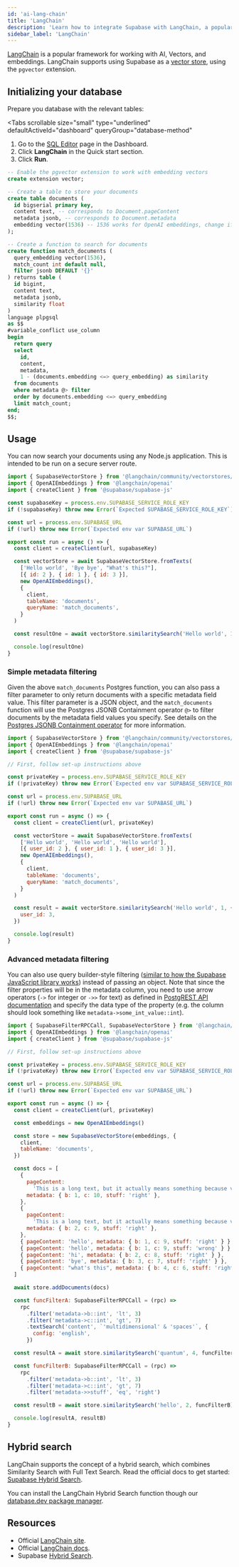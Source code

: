 ```yaml
---
id: 'ai-lang-chain'
title: 'LangChain'
description: 'Learn how to integrate Supabase with LangChain, a popular framework for composing AI, Vectors, and embeddings'
sidebar_label: 'LangChain'
---
```


[LangChain](https://langchain.com/) is a popular framework for working with AI, Vectors, and embeddings. LangChain supports using Supabase as a [vector store](https://js.langchain.com/docs/modules/indexes/vector_stores/integrations/supabase), using the `pgvector` extension.

## Initializing your database

Prepare you database with the relevant tables:

<Tabs
  scrollable
  size="small"
  type="underlined"
  defaultActiveId="dashboard"
  queryGroup="database-method"
>
<TabPanel id="dashboard" label="Dashboard">

1. Go to the [SQL Editor](/dashboard/project/_/sql) page in the Dashboard.
2. Click **LangChain** in the Quick start section.
3. Click **Run**.

</TabPanel>
<TabPanel id="sql" label="SQL">

```sql
-- Enable the pgvector extension to work with embedding vectors
create extension vector;

-- Create a table to store your documents
create table documents (
  id bigserial primary key,
  content text, -- corresponds to Document.pageContent
  metadata jsonb, -- corresponds to Document.metadata
  embedding vector(1536) -- 1536 works for OpenAI embeddings, change if needed
);

-- Create a function to search for documents
create function match_documents (
  query_embedding vector(1536),
  match_count int default null,
  filter jsonb DEFAULT '{}'
) returns table (
  id bigint,
  content text,
  metadata jsonb,
  similarity float
)
language plpgsql
as $$
#variable_conflict use_column
begin
  return query
  select
    id,
    content,
    metadata,
    1 - (documents.embedding <=> query_embedding) as similarity
  from documents
  where metadata @> filter
  order by documents.embedding <=> query_embedding
  limit match_count;
end;
$$;
```

</TabPanel>
</Tabs>

## Usage

You can now search your documents using any Node.js application. This is intended to be run on a secure server route.

```js
import { SupabaseVectorStore } from '@langchain/community/vectorstores/supabase'
import { OpenAIEmbeddings } from '@langchain/openai'
import { createClient } from '@supabase/supabase-js'

const supabaseKey = process.env.SUPABASE_SERVICE_ROLE_KEY
if (!supabaseKey) throw new Error(`Expected SUPABASE_SERVICE_ROLE_KEY`)

const url = process.env.SUPABASE_URL
if (!url) throw new Error(`Expected env var SUPABASE_URL`)

export const run = async () => {
  const client = createClient(url, supabaseKey)

  const vectorStore = await SupabaseVectorStore.fromTexts(
    ['Hello world', 'Bye bye', "What's this?"],
    [{ id: 2 }, { id: 1 }, { id: 3 }],
    new OpenAIEmbeddings(),
    {
      client,
      tableName: 'documents',
      queryName: 'match_documents',
    }
  )

  const resultOne = await vectorStore.similaritySearch('Hello world', 1)

  console.log(resultOne)
}
```

### Simple metadata filtering

Given the above `match_documents` Postgres function, you can also pass a filter parameter to only return documents with a specific metadata field value. This filter parameter is a JSON object, and the `match_documents` function will use the Postgres JSONB Containment operator `@>` to filter documents by the metadata field values you specify. See details on the [Postgres JSONB Containment operator](https://www.postgresql.org/docs/current/datatype-json.html#JSON-CONTAINMENT) for more information.

```js
import { SupabaseVectorStore } from '@langchain/community/vectorstores/supabase'
import { OpenAIEmbeddings } from '@langchain/openai'
import { createClient } from '@supabase/supabase-js'

// First, follow set-up instructions above

const privateKey = process.env.SUPABASE_SERVICE_ROLE_KEY
if (!privateKey) throw new Error(`Expected env var SUPABASE_SERVICE_ROLE_KEY`)

const url = process.env.SUPABASE_URL
if (!url) throw new Error(`Expected env var SUPABASE_URL`)

export const run = async () => {
  const client = createClient(url, privateKey)

  const vectorStore = await SupabaseVectorStore.fromTexts(
    ['Hello world', 'Hello world', 'Hello world'],
    [{ user_id: 2 }, { user_id: 1 }, { user_id: 3 }],
    new OpenAIEmbeddings(),
    {
      client,
      tableName: 'documents',
      queryName: 'match_documents',
    }
  )

  const result = await vectorStore.similaritySearch('Hello world', 1, {
    user_id: 3,
  })

  console.log(result)
}
```

### Advanced metadata filtering

You can also use query builder-style filtering ([similar to how the Supabase JavaScript library works](/docs/reference/javascript/using-filters)) instead of passing an object. Note that since the filter properties will be in the metadata column, you need to use arrow operators (`->` for integer or `->>` for text) as defined in [PostgREST API documentation](https://postgrest.org/en/stable/references/api/tables_views.html?highlight=operators#json-columns) and specify the data type of the property (e.g. the column should look something like `metadata->some_int_value::int`).

```js
import { SupabaseFilterRPCCall, SupabaseVectorStore } from '@langchain/community/vectorstores/supabase'
import { OpenAIEmbeddings } from '@langchain/openai'
import { createClient } from '@supabase/supabase-js'

// First, follow set-up instructions above

const privateKey = process.env.SUPABASE_SERVICE_ROLE_KEY
if (!privateKey) throw new Error(`Expected env var SUPABASE_SERVICE_ROLE_KEY`)

const url = process.env.SUPABASE_URL
if (!url) throw new Error(`Expected env var SUPABASE_URL`)

export const run = async () => {
  const client = createClient(url, privateKey)

  const embeddings = new OpenAIEmbeddings()

  const store = new SupabaseVectorStore(embeddings, {
    client,
    tableName: 'documents',
  })

  const docs = [
    {
      pageContent:
        'This is a long text, but it actually means something because vector database does not understand Lorem Ipsum. So I would need to expand upon the notion of quantum fluff, a theoretical concept where subatomic particles coalesce to form transient multidimensional spaces. Yet, this abstraction holds no real-world application or comprehensible meaning, reflecting a cosmic puzzle.',
      metadata: { b: 1, c: 10, stuff: 'right' },
    },
    {
      pageContent:
        'This is a long text, but it actually means something because vector database does not understand Lorem Ipsum. So I would need to proceed by discussing the echo of virtual tweets in the binary corridors of the digital universe. Each tweet, like a pixelated canary, hums in an unseen frequency, a fascinatingly perplexing phenomenon that, while conjuring vivid imagery, lacks any concrete implication or real-world relevance, portraying a paradox of multidimensional spaces in the age of cyber folklore.',
      metadata: { b: 2, c: 9, stuff: 'right' },
    },
    { pageContent: 'hello', metadata: { b: 1, c: 9, stuff: 'right' } },
    { pageContent: 'hello', metadata: { b: 1, c: 9, stuff: 'wrong' } },
    { pageContent: 'hi', metadata: { b: 2, c: 8, stuff: 'right' } },
    { pageContent: 'bye', metadata: { b: 3, c: 7, stuff: 'right' } },
    { pageContent: "what's this", metadata: { b: 4, c: 6, stuff: 'right' } },
  ]

  await store.addDocuments(docs)

  const funcFilterA: SupabaseFilterRPCCall = (rpc) =>
    rpc
      .filter('metadata->b::int', 'lt', 3)
      .filter('metadata->c::int', 'gt', 7)
      .textSearch('content', `'multidimensional' & 'spaces'`, {
        config: 'english',
      })

  const resultA = await store.similaritySearch('quantum', 4, funcFilterA)

  const funcFilterB: SupabaseFilterRPCCall = (rpc) =>
    rpc
      .filter('metadata->b::int', 'lt', 3)
      .filter('metadata->c::int', 'gt', 7)
      .filter('metadata->>stuff', 'eq', 'right')

  const resultB = await store.similaritySearch('hello', 2, funcFilterB)

  console.log(resultA, resultB)
}
```

## Hybrid search

LangChain supports the concept of a hybrid search, which combines Similarity Search with Full Text Search. Read the official docs to get started: [Supabase Hybrid Search](https://js.langchain.com/docs/modules/indexes/retrievers/supabase-hybrid).

You can install the LangChain Hybrid Search function though our [database.dev package manager](https://database.dev/langchain/hybrid_search).

## Resources

- Official [LangChain site](https://langchain.com/).
- Official [LangChain docs](https://js.langchain.com/docs/modules/indexes/vector_stores/integrations/supabase).
- Supabase [Hybrid Search](https://js.langchain.com/docs/modules/indexes/retrievers/supabase-hybrid).
